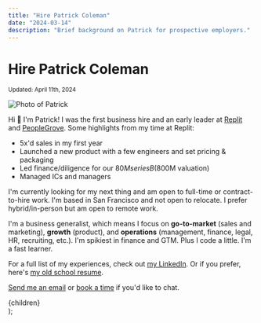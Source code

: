 ```yaml
---
title: "Hire Patrick Coleman"
date: "2024-03-14"
description: "Brief background on Patrick for prospective employers."
---
```



# Hire Patrick Coleman

<small>
  Updated: <time dateTime={date}>April 11th, 2024</time>
</small>

<Image
  src="/images/patrick-photo.png"
  className="rounded-full mx-auto mb-6 md:mb-8"
  alt="Photo of Patrick"
  width={200}
  height={200}
/>

Hi 👋 I'm Patrick! I was the first business hire and an early leader at [Replit](https://replit.com/) and [PeopleGrove](https://peoplegrove.com/). Some highlights from my time at Replit:

- 5x'd sales in my first year
- Launched a new product with a few engineers and set pricing & packaging
- Led finance/diligence for our $80M series B ($800M valuation)
- Managed ICs and managers

I'm currently looking for my next thing and am open to full-time or contract-to-hire work. I'm based in San Francisco and not open to relocate. I prefer hybrid/in-person but am open to remote work.

I'm a business generalist, which means I focus on **go-to-market** (sales and marketing), **growth** (product), and **operations** (management, finance, legal, HR, recruiting, etc.). I'm spikiest in finance and GTM. Plus I code a little. I'm a fast learner.

For a full list of my experiences, check out [my LinkedIn](https://www.linkedin.com/in/patrickscoleman/). Or if you prefer, here's [my old school resume](https://drive.google.com/file/d/1nCMSIGcdMxyzgZ9AhxRT-OZJxQYSE8vb/view?usp=sharing).

[Send me an email](mailto:patrick@pscoleman.me) or [book a time](https://calendly.com/patrickscoleman/30min) if you'd like to chat.

  <Layout title={title} description={description}>
    <MDXProvider components={MdxComponents}>
      <div className="prose max-w-none prose-stone dark:prose-invert dark:prose-headings:text-text-darkbold dark:prose-a:text-text-darkbold dark:prose-strong:text-text-darkbold">
        {children}
      </div>
    </MDXProvider>
  </Layout>
);
